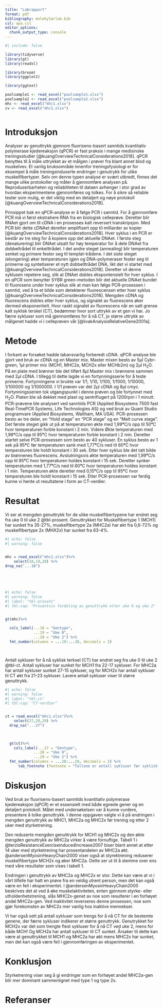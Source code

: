 ```yaml
---
title: "Labrapport"
format: pdf
bibliography: molekylærlab.bib
csl: apa.csl
editor_options: 
  chunk_output_type: console
---
```


```r
#| include: false

library(tidyverse)
library(gt)
library(readxl)

library(broom)
library(ggplot2)

library(ggtext)

poolsample1 <- read_excel("poolsample1.xlsx")
poolsample2 <- read_excel("poolsample2.xlsx")
mhc <- read_excel("mhc1.xlsx")
cv <- read_excel("mhc1.xlsx")



```

# Introduksjon

Analyser av genuttrykk gjennom fluorisens-basert sanntids kvantitativ polymerase kjedereaksjon (qPCR) er fast praksis i mange medisinske treningsstudier [@kuangOverviewTechnicalConsiderations2018]. qPCR benyttes til å måle uttrykket av et målgen i prøver fra blant annet blod og muskelvev. Et vanlig bruksområde innenfor treningsfysiologi er for eksempel å måle treningsinduserte endringer i genutrykk for ulike muskelfibertyper. Selv om denne typen analyse er svært utbredt, finnes det mange ulike protokoller og måter å gjennomføre analysen på. Reproduserbarheten og reliabiliteten til dataen avhenger i stor grad av hvordan eksperimentene gjennomføres og tolkes. For å sikre så reliable tester som mulig, er det viktig med en detaljert og nøye protokoll [@kuangOverviewTechnicalConsiderations2018].

Prinsippet bak en qPCR-analyse er å følge PCR i sanntid. For å gjennomføre PCR må vi først ekstrahere RNA fra en biologisk celleprøve. Deretter blir RNAet gjort om til cDNA i en prosesses kalt reversert transkripsjon. Med PCR blir dette cDNAet deretter amplifisert opp til milliarder av kopier [@kuangOverviewTechnicalConsiderations2018]. Hver syklus i en PCR er består av tre steg for å kopiere opp det aktuelle DNAet. I første steg (denaturering) blir DNAet utsatt for høy temperatur for å dele DNAet fra dobbeltrådet til enkelttrådet. I det andre steget (annealing) blir temperaturen senket og primere fester seg til templat-trådene. I det siste steget (elongering) øker temperaturen igjen og DNA-polymeraser fester seg til primerne og syntetiserer et nytt dobbelttrådet DNA, likt det vi startet med [@kuangOverviewTechnicalConsiderations2018]. Deretter vil denne syklusen repetere seg, slik at DNAet dobles ekspontensielt for hver syklus. I en qPCR som benytter SYBR green-metoden blir det aktuelle DNAet bundet til fluorosens under hver syklus slik at man kan følge PCR-prosessen i sanntid, ved å ta et bilde som detekterer fluorescensen etter hver syklus [@kuangOverviewTechnicalConsiderations2018]. Mengden cDNA og fluorescens dobles etter hver syklus, og signalet av fluorescens øker dermed eksponentielt. Hvor raskt signalet av fluorescens når en satt grense kalt syklisk terskel (CT), bedømmer hvor sort uttrykk av et gen vi har. Jo færre sykluser som må gjennomføres for å nå CT, jo større uttrykk av målgenet hadde vi i celleprøven vår [@livakAnalysisRelativeGene2001a].

# Metode

I forkant av forsøket hadde labansvarlig forberedt cDNA. qPCR-analyse ble gjort ved bruk av cDNA og en Master mix. Master mixen besto av 5μl Cybr-green, 1μl primer mix (MCH1, MHC2a, MCH2x eller MCHb2m) og 2μl H~2~O. På en plate med brønner ble det tilført 8μl Master mix i brønnene sammen med 2μl cDNA. I tillegg til dette lagde vi en fortynningsserie for å teste primerne. Fortynningene vi brukte var 1/1, 1/10, 1/100, 1/1000, 1/10000, 1/100000 og 1/1000000. I 1/1 prøven var det 2μl cDNA og 8μl cmyc. Fortynningsserien tok utgangspunkt i denne prøven og ble fortynnet med H~2~O. Platen ble så dekket med plast og sentrifiugert på 1200rpm i 1 minutt. PCR-prøvene ble analysert ved sanntids PCR (Applied Biosystems 7500 fast Real-TimePCR Systems, Life Technologies AS) og ved bruk av Quant Studio programvare (Applied Biosystems, Waltham, MA USA). PCR-prosessen besto av tre deler, en "Hold stage" en "PCR stage" og en "Melt curve stage". Det første steget gikk ut på at temperaturen økte med 1,99**°**C/s opp til 50**°**C hvor temperaturen forble konstant i 2 min. Videre Økte temperaturen med 1,99**°**C/s opp til 95**°**C hvor temperaturen forble konstant i 2 min. Deretter startet selve PCR-prosessen som besto av 40 sykluser. Én syklus besto av 1 sek på 95**°**C før temperaturen sank med 1,77**°**C/s ned til 60**°**C hvor temperaturen ble holdt konstant i 30 sek. Etter hver syklus ble det tatt bilde av brønnenes fluorescens. Avslutningsvis økte temperaturen med 1,99**°**C/s opp til 95**°**C hvor temperaturen holdes konstant i 15 sek. Deretter synker temperaturen med 1,77**°**C/s ned til 60**°**C hvor temperaturen holdes konstant i 1 min. Temperaturen økte deretter med 0,15**°**C/s opp til 95**°**C hvor temperaturen ble holdt konstant i 15 sek. Etter PCR-prosessen var ferdig kunne vi hente ut resultatene i form av CT-verdier.

# Resultat

Vi ser at mengden genuttrykk for de ulike muskelfibertypene har endret seg fra uke 0 til uke 2 @tbl-prosent. Genuttrykket for Muskelfibertype 1 (MCH1) har sunket fra 35-27%, muskelfibertype 2a (MHC2a) har økt fra 0,6-72% og muskelfibertype 2x (MHX2x) har sunket fra 63-4%.

```r
#| echo: false
#| warning: false


mhc = read_excel("mhc1.xlsx")%>%
    select(18,19,20) %>% 
drop_na("...18")


  
  
```

```r
#| echo: false
#| warning: false
#| label: "tbl-prosent"
#| tbl-cap: "Prosentvis fordeling av genuttrykk etter uke 0 og uke 2"


gt(mhc)%>%
    
  cols_label(...18 = "Gentype", 
             ...19 = "Uke 0",
             ...20 = "Uke 2") %>%
  fmt_number(columns = ...19:...20, decimals = 2)

  


```

Antall sykluser for å nå syklisk terksel (CT) har endret seg fra uke 0 til uke 2 @tbl-ct. Antall sykluser har sunket for MCH1 fra 22-17 sykluser. For MHC2a har antall sykluser sunket 27-15 sykluser, og for MCH2x har antall sykluser til CT økt fra 21-23 sykluser. Lavere antall sykluser viser til større genuttrykk.

```r
#| echo: false
#| warning: false
#| label: "tbl-ct"
#| tbl-cap: "CT-verdier"


ct = read_excel("mhc1.xlsx")%>%
    select(27,28,29) %>% 
  drop_na("...27")
  

 
  gt(ct)%>%
    cols_label(...27 = "Gentype", 
             ...28 = "Uke 0",
             ...29 = "Uke 2") %>%
  fmt_number(columns = ...28:...29, decimals = 2) %>% 
      tab_footnote (footnote = "Tallene er antall sykluser før syklisk terskel er nådd")

```

# Diskusjon

Ved bruk av fluorisens-basert sanntids kvantitativ polymerase kjedereaksjon (qPCR) er et essensielt med både egnede gener og en detaljert protokoll. Målet med undersøkelsen var å kunne vurdere, presentere å tolke genuttrykk. I denne oppgaven valgte vi å på endringen i mengden genuttrykk av MHC1, MHC2a og MHC2x før trening og etter 2 uker med styrketrening.

Den reduserte mengden genuttrykk for MCH1 og MHC2x og den økte mengden genuttrykk av MHC2a virker å være fornuftige. Tabell 1 i @terzisResistanceExerciseinducedIncrease2007 biser blant annet at etter 14 uker med styrketrening har prosentandelen av MHC2a økt. \@andersenMyosinHeavyChain2000 viser også at styrektrening reduserer muskelfibertype MCH2x og øker MHC2a. Dette ser ut til å stemme over ens med våre resultater som vises i tabell 1.

Endringen i genuttrykk av MHC2a og MHC2x er stor. Dette kan være at vi i vårt tilfelle har hatt en prøve fra en veldig utrent person, men det kan også være en feil i eksperimentet. I @andersenMyosinHeavyChain2000 beskrives det at ved å øke muskelaktiviteten, enten gjennom styrke- eller utholdenhetstrening, slås MHC2x-genet av noe som resulterer i en forhøyet andel MHC2a-gen. Ved inaktivitet reverseres denne prosessen, noe som gjør forekomsten av MHC2x mer vanlig hos inaktive mennekser.

Vi har også sett på antall sykluser som trengs for å nå CT for de bestemte genene, der færre sykluser indikerer et større genuttrykk. Genutrykket for MCH2x var det som trengte flest sykluser for å nå CT ved uke 2, mens for både MCH! Og MCH2a har antall sykluser til CT sunket. Årsaker til dette kan være at genuttrykket til MCH1 og MHC2a har økt mens MHC2x har sunket, men det kan også være feil i gjennomføringen av eksperimentet.

# Konklusjon

Styrketrening viser seg å gi endringer som en forhøyet andel MHC2a-gen blir mer dominant sammenlignet med type 1 og type 2x.

\newpage

# Referanser
